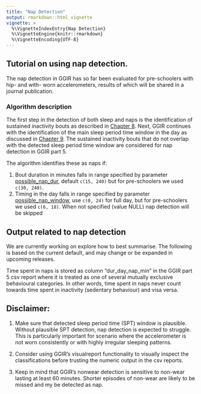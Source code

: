 ```yaml
---
title: "Nap Detection"
output: rmarkdown::html_vignette
vignette: >
  %\VignetteIndexEntry{Nap Detection}
  %\VignetteEngine{knitr::rmarkdown}
  %\VignetteEncoding{UTF-8}
---
```


## Tutorial on using nap detection.

The nap detection in GGIR has so far been evaluated for pre-schoolers with hip- and with- worn accelerometers, results of which will be shared in a journal publication.


### Algorithm description

The first step in the detection of both sleep and naps is the identification of sustained inactivity bouts as described in [Chapter 8](https://wadpac.github.io/GGIR/articles/chapter8_SleepFundamentalsSibs.html). Next, GGIR continues with the identification of the main sleep period time window in the day as discussed in [Chapter 9](https://wadpac.github.io/GGIR/articles/chapter9_SleepFundamentalsGuiders.html). The sustained inactivity bouts that do not overlap with the detected sleep period time window are considered for nap detection in GGIR part 5.

The algorithm identifies these as naps if:

1. Bout duration in minutes falls in range specified by parameter [possible_nap_dur](https://wadpac.github.io/GGIR/articles/GGIRParameters.html#possible_nap_dur), default `c(15, 240)` but for pre-schoolers we used `c(30, 240)`.
2. Timing in the day falls in range specified by  parameter [possible_nap_window](https://wadpac.github.io/GGIR/articles/GGIRParameters.html#possible_nap_window), use `c(0, 24)` for full day, but for pre-schoolers we used `c(6, 18)`. When not specified (value NULL) nap detection will be skipped


## Output related to nap detection

We are currently working on explore how to best summarise. The following is based on the current default, and may change or be expanded in upcoming releases.

Time spent in naps is stored as column "dur_day_nap_min" in the GGIR part 5 csv report where it is treated as one of several mutually exclusive behavioural categories. In other words, time spent in naps never count towards time spent in inactivity (sedentary behaviour) and visa versa.

## Disclaimer:

1.	Make sure that detected sleep period time (SPT) window is plausible. Without plausible SPT detection, nap detection is expected to struggle. This is particularly important for scenario where the accelerometer is not worn consistently or with highly irregular sleeping patterns.

2.	Consider using GGIR’s visualreport functionality to visually inspect the classifications before trusting the numeric output in the csv reports.

3.	Keep in mind that GGIR's nonwear detection is sensitive to non-wear lasting at least 60 minutes. Shorter episodes of non-wear are likely to be missed and my be detected as nap.
